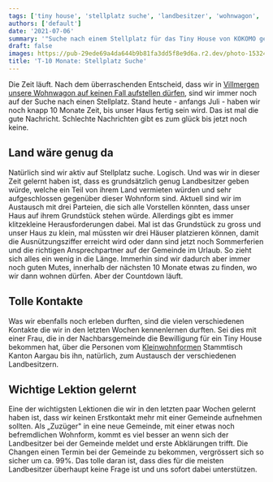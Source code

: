 ```yaml
---
tags: ['tiny house', 'stellplatz suche', 'landbesitzer', 'wohnwagon', 'gemeinde kontakt']
authors: ['default']
date: '2021-07-06'
summary: '"Suche nach einem Stellplatz für das Tiny House von KOKOMO geht weiter. Aktuell im Austausch mit potenziellen Landbesitzern. Lektion gelernt: Erstkontakt durch Landbesitzer erfolgt besser."'
draft: false
images: https://pub-29ede69a4da644b9b81fa3dd5f8e9d6a.r2.dev/photo-1532460089048-7b14bf14cb65-scaled.webp
title: 'T-10 Monate: Stellplatz Suche'
---
```


Die Zeit läuft. Nach dem überraschenden Entscheid, dass wir in [Villmergen unsere Wohnwagon auf keinen Fall aufstellen dürfen](https://www.kokomo.house/schlechte-nachrichten-tagebuch-des-schreckens/), sind wir immer noch auf der Suche nach einen Stellplatz.
Stand heute - anfangs Juli - haben wir noch knapp 10 Monate Zeit, bis unser
Haus fertig sein wird. Das ist mal die gute Nachricht. Schlechte Nachrichten
gibt es zum glück bis jetzt noch keine.

## Land wäre genug da

Natürlich sind wir aktiv auf Stellplatz suche. Logisch. Und was wir in dieser
Zeit gelernt haben ist, dass es grundsätzlich genug Landbesitzer geben würde,
welche ein Teil von ihrem Land vermieten würden und sehr aufgeschlossen
gegenüber dieser Wohnform sind. Aktuell sind wir im Austausch mit drei
Parteien, die sich alle Vorstellen könnten, dass unser Haus auf ihrem
Grundstück stehen würde. Allerdings gibt es immer klitzekleine
Herausforderungen dabei. Mal ist das Grundstück zu gross und unser Haus zu
klein, mal müssten wir drei Häuser platzieren können, damit die
Ausnützungsziffer erreicht wird oder dann sind jetzt noch Sommerferien und die
richtigen Ansprechpartner auf der Gemeinde im Urlaub. So zieht sich alles ein
wenig in die Länge. Immerhin sind wir dadurch aber immer noch guten Mutes,
innerhalb der nächsten 10 Monate etwas zu finden, wo wir dann wohnen dürfen.
Aber der Countdown läuft.

## Tolle Kontakte

Was wir ebenfalls noch erleben durften, sind die vielen verschiedenen Kontakte
die wir in den letzten Wochen kennenlernen durften. Sei dies mit einer Frau,
die in der Nachbarsgemeinde die Bewilligung für ein Tiny House bekommen hat,
über die Personen vom [Kleinwohnformen](https://www.kleinwohnformen.ch)
Stammtisch Kanton Aargau bis ihn, natürlich, zum Austausch der verschiedenen
Landbesitzern.

## Wichtige Lektion gelernt

Eine der wichtigsten Lektionen die wir in den letzten paar Wochen gelernt
haben ist, dass wir keinen Erstkontakt mehr mit einer Gemeinde aufnehmen
sollten. Als „Zuzüger" in eine neue Gemeinde, mit einer etwas noch
befremdlichen Wohnform, kommt es viel besser an wenn sich der Landbesitzer bei
der Gemeinde meldet und erste Abklärungen trifft. Die Changen einen Termin bei
der Gemeinde zu bekommen, vergrössert sich so sicher um ca. 99%. Das tolle
daran ist, dass dies für die meisten Landbesitzer überhaupt keine Frage ist
und uns sofort dabei unterstützen.
